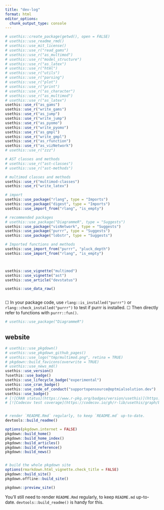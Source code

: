```yaml
---
title: "dev-log"
format: html
editor_options: 
  chunk_output_type: console
---
```


```r
# usethis::create_package(getwd(), open = FALSE)
# usethis::use_readme_rmd()
# usethis::use_mit_license()
# usethis::use_r("read_gams")
# usethis::use_r("as_multimod")
# usethis::use_r("model_structure")
# usethis::use_r("as_latex")
# usethis::use_r("html")
# usethis::use_r("utils")
# usethis::use_r("parsing")
# usethis::use_r("plot")
# usethis::use_r("print")
# usethis::use_r("as_character")
# usethis::use_r("as_multimod")
# usethis::use_r("as_latex")
usethis::use_r("as_gams")
usethis::use_r("write_gams")
usethis::use_r("as_jump")
usethis::use_r("write_jump")
usethis::use_r("as_pyomo")
usethis::use_r("write_pyomo")
usethis::use_r("as_gmpl")
usethis::use_r("write_gmpl")
usethis::use_r("as_rfunction")
usethis::use_r("as_vizNetwork")
# usethis::use_r("zzz")

# AST classes and methods
# usethis::use_r("ast-classes")
# usethis::use_r("ast-methods")

# multimod classes and methods
usethis::use_r("multimod-classes")
usethis::use_r("write_latex")

# import
usethis::use_package("rlang", type = "Imports")
usethis::use_package("digest", type = "Imports")
usethis::use_import_from("rlang", "is_empty")

# recommended packages
# usethis::use_package("DiagrammeR", type = "Suggests")
usethis::use_package("visNetwork", type = "Suggests")
usethis::use_package("purrr", type = "Suggests")
usethis::use_package("lobstr", type = "Suggests")

# Imported functions and methods
usethis::use_import_from("purrr", "pluck_depth")
usethis::use_import_from("rlang", "is_empty")



usethis::use_vignette("multimod")
usethis::use_vignette("ast")
usethis::use_article("devstatus")

usethis::use_data_raw()



```

☐ In your package code, use
  `rlang::is_installed("purrr")` or
  `rlang::check_installed("purrr")` to test if
  purrr is installed.
☐ Then directly refer to functions with
  `purrr::fun()`.


```r
# usethis::use_package("DiagrammeR")

```

## website
```r
# usethis::use_pkgdown()
# usethis::use_pkgdown_github_pages()
# usethis::use_logo("tmp/multimod.png", retina = TRUE)
# pkgdown::build_favicons(overwrite = TRUE)
# usethis::use_news_md()
usethis::use_version()
?usethis::use_badge()
usethis::use_lifecycle_badge("experimental")
usethis::use_cran_badge()
usethis::use_code_of_conduct("supportopensource@optmialsolution.dev")
usethis::use_badge()
# [![CRAN status](https://www.r-pkg.org/badges/version/usethis)](https://CRAN.R-project.org/package=usethis)
# [![Codecov test coverage](https://codecov.io/gh/r-lib/usethis/graph/badge.svg)](https://app.codecov.io/gh/r-lib/usethis)


# render `README.Rmd` regularly, to keep `README.md` up-to-date.
devtools::build_readme()

options(pkgdown.internet = FALSE)
pkgdown::build_home()
pkgdown::build_home_index()
pkgdown::build_articles()
pkgdown::build_reference()
pkgdown::build_news()


# build the whole pkgdown site
options(rmarkdown.html_vignette.check_title = FALSE)
pkgdown::build_site()
pkgdown.offline::build_site()

pkgdown::preview_site()

```

You'll still need to render `README.Rmd` regularly, to keep `README.md` up-to-date. `devtools::build_readme()` is handy for this.

